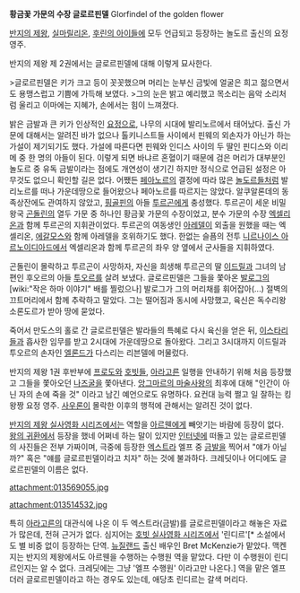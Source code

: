 '''황금꽃 가문의 수장 글로르핀델''' Glorfindel of the golden flower

[[반지의 제왕]], [[실마릴리온]], [[후린의 아이들]]에 모두 언급되고 등장하는 놀도르 출신의 요정 영주.

반지의 제왕 제 2권에서는 글로르핀델에 대해 이렇게 묘사한다.

>글로르핀델은 키가 크고 등이 꼿꼿했으며 머리는 눈부신 금빛에 얼굴은 희고 젊으면서도 용맹스럽고 기쁨에 가득해 보였다.
>그의 눈은 밝고 예리했고 목소리는 음악 소리처럼 울리고 이마에는 지혜가, 손에서는 힘이 느껴졌다.

밝은 금발과 큰 키가 인상적인 [[요정(가운데땅)|요정]]으로, 나무의 시대에 발리노르에서 태어났다. 출신 가문에 대해서는 알려진 바가 없으나 톨키니스트들 사이에서 핀웨의 외손자가 아닌가 하는 가설이 제기되기도 했다. 가설에 따른다면 핀웨와 인디스 사이의 두 딸인 핀디스와 이리메 중 한 명의 아들이 된다. 이렇게 되면 바냐르 혼혈이기 때문에 검은 머리가 대부분인 놀도르 중 유독 금발이라는 점에도 개연성이 생기긴 하지만 정식으로 언급된 설정은 아무것도 없으니 확인할 길은 없다. 어쨌든 [[페아노르]]의 결정에 따라 많은 [[놀도르]]들처럼 발리노르를 떠나 가운데땅으로 들어왔으나 페아노르를 따르지는 않았다. 알쿠알론데의 동족상잔에도 관여하지 않았고, [[핑골핀]]의 아들 [[투르곤]]에게 충성했다. 투르곤이 세운 비밀왕국 [[곤돌린]]의 열두 가문 중 하나인 황금꽃 가문의 수장이었고, 분수 가문의 수장 [[엑셀리온]]과 함께 투르곤의 지휘관이었다. 투르곤의 여동생인 [[아레델]]이 외출을 원했을 때는 엑셀리온, [[에갈모스]]와 함께 아레델을 호위하기도 했다. 한없는 슬픔의 전투 [[니르나이스 아르노이디아드]]에서 엑셀리온과 함께 투르곤의 좌우 양 옆에서 군사들을 지휘하였다.

곤돌린이 몰락하고 투르곤이 사망하자, 자신을 희생해 투르곤의 딸 [[이드릴]]과 그녀의 남편인 후오르의 아들 [[투오르]]를 살려 보냈다. 글로르핀델은 그들을 쫓아온 [[발로그]]의 [wiki:"작은 하마 이야기" 배를 찔렀으나] 발로그가 그의 머리채를 휘어잡아(...) 절벽의 끄트머리에서 함께 추락하고 말았다. 그는 떨어짐과 동시에 사망했고, 육신은 독수리왕 소론도르가 받아 땅에 묻었다.

죽어서 만도스의 홀로 간 글로르핀델은 발라들의 특혜로 다시 육신을 얻은 뒤, [[이스타리]]들과 흡사한 임무를 받고 2시대에 가운데땅으로 돌아왔다. 그리고 3시대까지 이드릴과 투오르의 손자인 [[엘론드]]가 다스리는 리븐델에 머물렀다.

반지의 제왕 1권 후반부에 [[프로도]]와 [[호빗]]들, [[아라고른]] 일행을 안내하기 위해 처음 등장했고 그들을 쫓아오던 [[나즈굴]]을 쫓아낸다. [[앙그마르의 마술사왕]]의 최후에 대해 "인간이 아닌 자의 손에 죽을 것" 이라고 남긴 예언으로도 유명하다. 요컨대 능력 쩔고 일 잘하는 킹왕짱 요정 영주. [[사우론]]이 몰락한 이후의 행적에 관해서는 알려진 것이 없다. 

[[반지의 제왕 실사영화 시리즈]]에서는 역할을 [[아르웬]]에게 빼앗기는 바람에 등장이 없다. [[왕의 귀환]]에서 등장을 했네 어쩌네 하는 말이 있지만 [[인터넷]]에 떠돌고 있는 글로르핀델의 사진들은 전부 가짜이며, 극중에 등장한 [[엑스트라]] 엘프 중 [[금발]]을 찍어서 "얘가 아닐까?" 혹은 "얘를 글로르핀델이라고 치자" 하는 것에 불과하다. 크레딧이나 어디에도 글로르핀델의 이름은 없다.

attachment:013569055.jpg

attachment:013514532.jpg

특히 [[아라고른]]의 대관식에 나온 이 두 엑스트라(금발)를 글로르핀델이라고 해놓은 자료가 많은데, 전혀 근거가 없다. 심지어는 [[호빗 실사영화 시리즈]]에서 '린디르'[* 소설에서도 별 비중 없이 등장하는 단역. [[뉴질랜드]] 출신 배우인 Bret McKenzie가 맡았다. 맥켄지는 반지의 제왕에서도 아르웬을 수행하는 수행원 역을 맡았다. 다만 이 수행원이 린디르인지는 알 수 없다. 크레딧에는 그냥 '엘프 수행원' 이라고만 나온다.] 역을 맡은 엘프더러 글로르핀델이라고 하는 경우도 있는데, 애당초 린디르는 갈색 머리다. 

